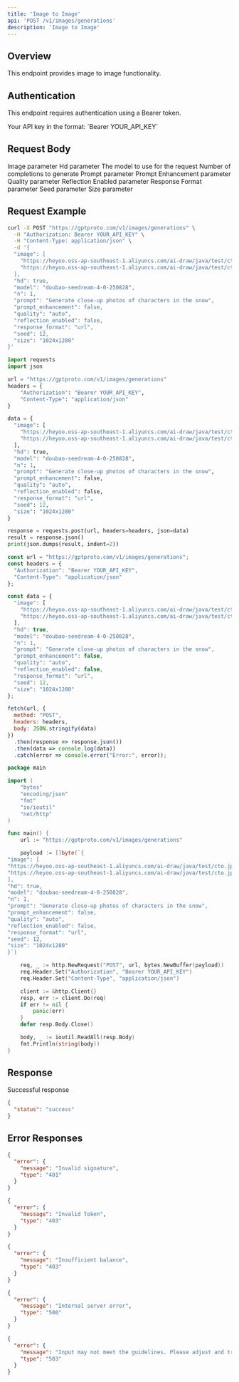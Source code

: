 ```yaml
---
title: 'Image to Image'
api: 'POST /v1/images/generations'
description: 'Image to Image'
---
```


## Overview

This endpoint provides image to image functionality.

## Authentication

This endpoint requires authentication using a Bearer token.

<ParamField header="Authorization" type="string" required default="sk-***********">
  Your API key in the format: `Bearer YOUR_API_KEY`
</ParamField>

## Request Body

<ParamField body="image" type="array"  default="[&quot;https://heyoo.oss-ap-southeast-1.aliyuncs.com/ai-draw/java/test/cto.jpeg&quot;, &quot;https://heyoo.oss-ap-southeast-1.aliyuncs.com/ai-draw/java/test/cto.jpeg&quot;]">
  Image parameter
</ParamField>

<ParamField body="hd" type="boolean"  default="true">
  Hd parameter
</ParamField>

<ParamField body="model" type="string" required default="doubao-seedream-4-0-250828">
  The model to use for the request
</ParamField>

<ParamField body="n" type="integer"  default="1">
  Number of completions to generate
</ParamField>

<ParamField body="prompt" type="string" required default="Generate close-up photos of characters in the snow">
  Prompt parameter
</ParamField>

<ParamField body="prompt_enhancement" type="boolean"  default="false">
  Prompt Enhancement parameter
</ParamField>

<ParamField body="quality" type="string"  default="auto">
  Quality parameter
</ParamField>

<ParamField body="reflection_enabled" type="boolean"  default="false">
  Reflection Enabled parameter
</ParamField>

<ParamField body="response_format" type="string"  default="url">
  Response Format parameter
</ParamField>

<ParamField body="seed" type="integer"  default="12">
  Seed parameter
</ParamField>

<ParamField body="size" type="string"  default="1024x1280">
  Size parameter
</ParamField>

## Request Example

<CodeGroup>

```bash cURL
curl -X POST "https://gptproto.com/v1/images/generations" \
  -H "Authorization: Bearer YOUR_API_KEY" \
  -H "Content-Type: application/json" \
  -d '{
  "image": [
    "https://heyoo.oss-ap-southeast-1.aliyuncs.com/ai-draw/java/test/cto.jpeg",
    "https://heyoo.oss-ap-southeast-1.aliyuncs.com/ai-draw/java/test/cto.jpeg"
  ],
  "hd": true,
  "model": "doubao-seedream-4-0-250828",
  "n": 1,
  "prompt": "Generate close-up photos of characters in the snow",
  "prompt_enhancement": false,
  "quality": "auto",
  "reflection_enabled": false,
  "response_format": "url",
  "seed": 12,
  "size": "1024x1280"
}'
```

```python Python
import requests
import json

url = "https://gptproto.com/v1/images/generations"
headers = {
    "Authorization": "Bearer YOUR_API_KEY",
    "Content-Type": "application/json"
}

data = {
  "image": [
    "https://heyoo.oss-ap-southeast-1.aliyuncs.com/ai-draw/java/test/cto.jpeg",
    "https://heyoo.oss-ap-southeast-1.aliyuncs.com/ai-draw/java/test/cto.jpeg"
  ],
  "hd": true,
  "model": "doubao-seedream-4-0-250828",
  "n": 1,
  "prompt": "Generate close-up photos of characters in the snow",
  "prompt_enhancement": false,
  "quality": "auto",
  "reflection_enabled": false,
  "response_format": "url",
  "seed": 12,
  "size": "1024x1280"
}

response = requests.post(url, headers=headers, json=data)
result = response.json()
print(json.dumps(result, indent=2))
```

```javascript JavaScript
const url = "https://gptproto.com/v1/images/generations";
const headers = {
  "Authorization": "Bearer YOUR_API_KEY",
  "Content-Type": "application/json"
};

const data = {
  "image": [
    "https://heyoo.oss-ap-southeast-1.aliyuncs.com/ai-draw/java/test/cto.jpeg",
    "https://heyoo.oss-ap-southeast-1.aliyuncs.com/ai-draw/java/test/cto.jpeg"
  ],
  "hd": true,
  "model": "doubao-seedream-4-0-250828",
  "n": 1,
  "prompt": "Generate close-up photos of characters in the snow",
  "prompt_enhancement": false,
  "quality": "auto",
  "reflection_enabled": false,
  "response_format": "url",
  "seed": 12,
  "size": "1024x1280"
};

fetch(url, {
  method: "POST",
  headers: headers,
  body: JSON.stringify(data)
})
  .then(response => response.json())
  .then(data => console.log(data))
  .catch(error => console.error("Error:", error));
```

```go Go
package main

import (
    "bytes"
    "encoding/json"
    "fmt"
    "io/ioutil"
    "net/http"
)

func main() {
    url := "https://gptproto.com/v1/images/generations"

    payload := []byte(`{
"image": [
"https://heyoo.oss-ap-southeast-1.aliyuncs.com/ai-draw/java/test/cto.jpeg",
"https://heyoo.oss-ap-southeast-1.aliyuncs.com/ai-draw/java/test/cto.jpeg"
],
"hd": true,
"model": "doubao-seedream-4-0-250828",
"n": 1,
"prompt": "Generate close-up photos of characters in the snow",
"prompt_enhancement": false,
"quality": "auto",
"reflection_enabled": false,
"response_format": "url",
"seed": 12,
"size": "1024x1280"
}`)

    req, _ := http.NewRequest("POST", url, bytes.NewBuffer(payload))
    req.Header.Set("Authorization", "Bearer YOUR_API_KEY")
    req.Header.Set("Content-Type", "application/json")

    client := &http.Client{}
    resp, err := client.Do(req)
    if err != nil {
        panic(err)
    }
    defer resp.Body.Close()

    body, _ := ioutil.ReadAll(resp.Body)
    fmt.Println(string(body))
}
```

</CodeGroup>

## Response

<ResponseField name="Success" type="200">
  Successful response

```json
{
  "status": "success"
}
```
</ResponseField>

## Error Responses

<ResponseExample>

```json 401 - Invalid signature
{
  "error": {
    "message": "Invalid signature",
    "type": "401"
  }
}
```

```json 403 - Invalid Token
{
  "error": {
    "message": "Invalid Token",
    "type": "403"
  }
}
```

```json 403 - Insufficient balance
{
  "error": {
    "message": "Insufficient balance",
    "type": "403"
  }
}
```

```json 500 - Internal server error
{
  "error": {
    "message": "Internal server error",
    "type": "500"
  }
}
```

```json 503 - Content policy violation
{
  "error": {
    "message": "Input may not meet the guidelines. Please adjust and try again.",
    "type": "503"
  }
}
```

</ResponseExample>

